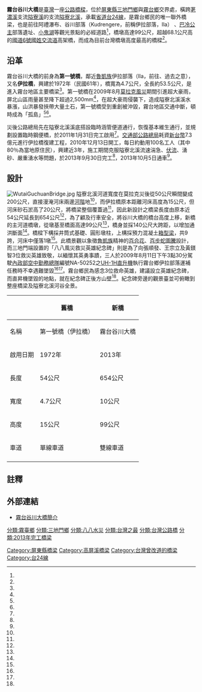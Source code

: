 {{Infobox_Bridge
|bridge_name   = 霧台谷川大橋
|image         = WutaiGuchuanBridgeWesternView20150507.jpg
|image_size    = 
|caption       = 大橋之西側面
|official_name = 霧台谷川大橋
|also_known_as = 伊拉橋、第一號橋
|carries       = {{Jct|country=TWN|PH|24}}
|crosses       = [[隘寮溪|隘寮北溪]]
|locale        = {{ROC-TW}}<br>[[屏東縣|屏東縣]][[三地門鄉|三地門鄉]]、[[霧台鄉|霧台鄉]]
|maint         = [[交通部公路總局|交通部公路總局]]第三區養護工程處
|id            = 
|design        = [[預力混凝土|預力混凝土]]
|mainspan      = {{convert|140|m|0|ft}}
|length        = {{convert|654|m|0|ft}}
|width         = {{convert|10|m|0|ft}}
|height        = {{convert|99|m|0|ft}}
|clearance     = 
|below         = 
|traffic       = 
|designed_by   = 
|begin         = 2010年12月13日
|complete      = 2013年9月30日
|open          = 2013年10月5日
|closed        = 
|toll          = 免費
<!-- 未知参数 |map_width     = 270px -->
|coordinates   = {{coord|22.74772|N|120.70506|E|display=title,inline}}
|lat           = 
|long          = 
}}
{{Location map
 |Taiwan
 |label   = 霧台谷川大橋
 |lat_deg = 22.74772
 |lon_deg = 120.70506
 |position= left
 |width   = 200
 |float   = right
 |caption = 霧台谷川大橋的位置
}}
'''霧台谷川大橋'''是[[臺灣|臺灣]]一座[[公路|公路]][[橋樑|橋樑]]，位於[[屏東縣|屏東縣]][[三地門鄉|三地門鄉]]與[[霧台鄉|霧台鄉]]交界處，橫跨[[荖濃溪|荖濃溪]]支流[[隘寮溪|隘寮溪]]的支流[[隘寮北溪|隘寮北溪]]，承載[[台灣省道|省道]][[台24線|台24線]]，是霧台鄉民的唯一聯外橋梁，也是前往阿禮瀑布、谷川部落（Kudrengere，前稱伊拉部落，Ila）
、[[巴冷公主|巴冷公主]]部落遺址、[[小鬼湖|小鬼湖]]等觀光景點的必經道路<ref name="高99公尺 霧台谷川大橋完工"/>，橋墩高達99公尺，超越68.1公尺高的[[水沙連高速公路|國道6號]][[國姓交流道|國姓交流道]]高架橋，而成為目前台灣橋墩高度最高的橋樑<ref name="霧台谷川大橋簡介"/>。

== 沿革 ==
霧台谷川大橋的前身為'''第一號橋'''，鄰近[[魯凱族|魯凱族]]伊拉部落（Ila，前往、過去之意），又名'''伊拉橋'''，興建於1972年（民國61年），橋寬為4.7公尺，全長約53.5公尺，是進入霧台地區主要橋梁<ref name="台24線伊拉橋施工祈福典禮 "/>。第一號橋在2009年8月[[莫拉克風災|莫拉克風災]]期間引進超大豪雨，屏北山區雨量甚至降下超過2,500mm<ref name="台24線伊拉橋施工祈福典禮 "/>，在超大豪雨侵襲下，造成隘寮北溪溪水暴漲，山洪暴發挾帶大量土石，第一號橋受到重創被沖毀，霧台地區交通中斷，頓時成為「孤島」<ref name="全國最高橋樑谷川大橋通車了，霧台鄉的觀光正要起飛"/><ref name="霧台谷川大橋簡介"/>。

災後公路總局先在隘寮北溪溪底搭設臨時涵管便道通行，恢復基本維生通行，並規劃設置臨時鋼便橋，於2011年1月31日完工啟用<ref name="台24線伊拉橋施工祈福典禮 "/>。[[交通部公路總局|交通部公路總局]]耗資[[新台幣|新台幣]]7.3億元進行伊拉橋復建工程，2010年12月13日開工，每日約動用100名工人（其中80％為當地原住民），興建近3年，施工期間克服隘寮北溪流速湍急、[[伏流|伏流]]、湧砂、嚴重湧水等問題，於2013年9月30日完工<ref name="高99公尺 霧台谷川大橋完工"/>，2013年10月5日通車<ref name="霧台谷川大橋簡介"/>。

== 設計 ==
[[File:WutaiGuchuanBridge.jpg|thumb]]
隘寮北溪河道寬度在莫拉克災後從50公尺瞬間變成200公尺，直接漫淹河床兩邊[[河階|河階]]地<ref name="台24線伊拉橋施工祈福典禮 "/>，而伊拉橋原本距離河床高度為15公尺，但河床砂石淤高了20公尺，將橋梁整個覆蓋過<ref name="台24線伊拉橋施工祈福典禮 "/>，因此新設計之橋梁長度由原本近54公尺延長到654公尺<ref name="高99公尺 霧台谷川大橋完工"/>，為了顧及行車安全，將谷川大橋的橋台高度上移，新橋的主河道橋墩，從墩基至橋面高達99公尺<ref name="高99公尺 霧台谷川大橋完工"/>，橋身並採140公尺大跨距，以增加通洪斷面<ref name="霧台谷川大橋簡介"/>。橋樑下構採井筒式基礎、圓形墩柱，上構採預力混凝土[[箱型梁|箱型梁]]，共9跨，河床中僅落1墩<ref name="行政院莫拉克颱風災後重建推動委員會"/>。此橋景觀以象徵[[魯凱族|魯凱族]]精神的[[百合花|百合花]]、[[百步蛇|百步蛇]][[圖騰|圖騰]]設計，而三地門端設置的「八八風災救災英雄紀念碑」則是為了向張順發、王宗立及黃鎂智3位救災英雄致敬，以緬懷其英勇事蹟，三人於2009年8月11日下午3點30分駕駛[[內政部空中勤務總隊|內政部空中勤務總隊]]編號NA-50252之[[UH-1直升機|UH-1H直升機]]執行霧台鄉伊拉部落運補任務時不幸遇難墜毀<ref name="全國最高橋樑谷川大橋通車了，霧台鄉的觀光正要起飛"/><ref name="高99公尺 霧台谷川大橋完工"/>。霧台鄉民為感念3位救命英雄，建議設立英雄紀念碑，而直昇機墜毀的地點，就在紀念碑正後方山壁<ref name="全國最高橋樑谷川大橋通車了，霧台鄉的觀光正要起飛"/>。紀念碑旁邊的觀景臺並可俯瞰到整座橋梁及隘寮北溪河谷全景。

{| class="wikitable"
|-
!  !! 舊橋 !! 新橋
|-
| 名稱 || 第一號橋（伊拉橋） || 霧台谷川大橋
|-
| 啟用日期 || 1972年 || 2013年
|-
| 長度 || 54公尺 || 654公尺
|-
| 寬度 || 4.7公尺 || 10公尺
|-
| 高度 || 15公尺 || 99公尺
|-
| 車道 || 單線車道 || 雙線車道
|-
|}

== 註釋 ==
{{Reflist| refs=

<ref name="行政院莫拉克颱風災後重建推動委員會">{{cite web|language=zh-tw|url=http://morakotdatabase.nstm.gov.tw/88flood.www.gov.tw/files/committee_exec1/337.pdf|title=台24線第一號橋(霧台谷川大橋)簡報|author=|publisher=行政院莫拉克颱風災後重建推動委員會|date=|accessdate=2014-05-23|archive-date=2018-12-16|archive-url=https://web.archive.org/web/20181216210958/http://morakotdatabase.nstm.gov.tw/88flood.www.gov.tw/files/committee_exec1/337.pdf|dead-url=no}}</ref>

<ref name="全國最高橋樑谷川大橋通車了，霧台鄉的觀光正要起飛">{{cite web|language=zh-tw|url=http://www.maolin-nsa.gov.tw/user/Article.aspx?Lang=1&SNo=04003810|title=全國最高橋樑谷川大橋通車了，霧台鄉的觀光正要起飛|author=王志宏|publisher=交通部觀光局茂林國家風景區管理處|date=|accessdate=2014-05-23|archive-date=2015-12-22|archive-url=https://web.archive.org/web/20151222230549/http://www.maolin-nsa.gov.tw/user/Article.aspx?Lang=1&SNo=04003810|dead-url=no}}</ref>

<ref name="台24線伊拉橋施工祈福典禮 ">{{cite web|language=zh-tw|url=http://www.thb.gov.tw/tm/Menus/Menu09/main0903/al/02/e_book.pdf|title=台24線伊拉橋施工祈福典禮|author=第三區養護工程處處長　鄧文廣|publisher=交通部公路總局|date=2011年9月|accessdate=2014-05-23|archive-date=2014-05-25|archive-url=https://web.archive.org/web/20140525213643/http://www.thb.gov.tw/tm/Menus/Menu09/main0903/al/02/e_book.pdf|dead-url=no}}</ref>

<ref name="霧台谷川大橋簡介">{{cite web|language=zh-tw|url=http://thbu3.thb.gov.tw/wt-1.pdf|title=霧台谷川大橋簡介|author=|publisher=交通部公路總局|date=|accessdate=2014-05-23|archive-date=2020-06-24|archive-url=https://web.archive.org/web/20200624045615/https://thbu3.thb.gov.tw/wt-1.pdf|dead-url=no}}</ref>

<ref name="高99公尺 霧台谷川大橋完工">{{cite web|language=zh-tw|url=http://www.chinatimes.com/newspapers/20131002000421-260114|title=高99公尺 霧台谷川大橋完工|author=|publisher=中國時報|date=2013年10月2日|accessdate=2014-05-23|archive-date=2020-06-24|archive-url=https://web.archive.org/web/20200624045611/https://www.chinatimes.com/newspapers/20131002000421-260114|dead-url=no}}</ref>

}}

== 外部連結 ==
*{{zh-tw}}[http://thbu3.thb.gov.tw/wt-1.pdf 霧台谷川大橋簡介] {{Wayback|url=http://thbu3.thb.gov.tw/wt-1.pdf |date=20200624045615 }}
{{八八水災}}

{{commons category|Guchuan Bridge}}

[[分類:霧臺鄉|分類:霧臺鄉]]
[[分類:三地門鄉|分類:三地門鄉]]
[[Category:屏東縣橋梁|Category:屏東縣橋梁]]
[[Category:高屏溪橋梁|Category:高屏溪橋梁]]
[[分類:八八水災|分類:八八水災]]
[[分類:台灣之最|分類:台灣之最]]
[[分類:台灣公路橋|分類:台灣公路橋]]
[[分類:2013年完工橋梁|分類:2013年完工橋梁]]
[[Category:台灣曾改道的橋梁|Category:台灣曾改道的橋梁]]
[[Category:台24線|Category:台24線]]